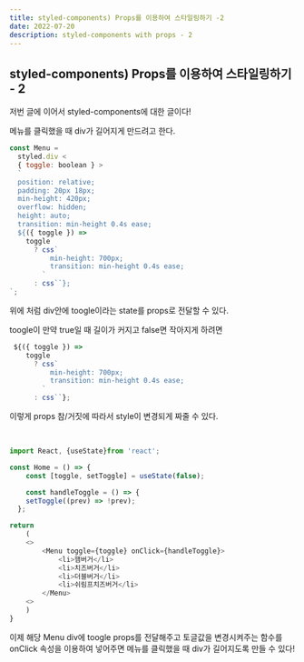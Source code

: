 ```yaml
---
title: styled-components) Props를 이용하여 스타일링하기 -2
date: 2022-07-20
description: styled-components with props - 2
---
```


## styled-components) Props를 이용하여 스타일링하기 - 2

저번 글에 이어서 styled-components에 대한 글이다!

메뉴를 클릭했을 때 div가 길어지게 만드려고 한다.

```js
const Menu =
  styled.div <
  { toggle: boolean } >
  `
  position: relative;
  padding: 20px 18px;
  min-height: 420px;
  overflow: hidden;
  height: auto;
  transition: min-height 0.4s ease;
  ${({ toggle }) =>
    toggle
      ? css`
          min-height: 700px;
          transition: min-height 0.4s ease;
        `
      : css``};
`;
```

위에 처럼 div안에 toogle이라는 state를 props로 전달할 수 있다.

toogle이 만약 true일 때 길이가 커지고 false면 작아지게 하려면

```js
 ${({ toggle }) =>
    toggle
      ? css`
          min-height: 700px;
          transition: min-height 0.4s ease;
        `
      : css``};
```

이렇게 props 참/거짓에 따라서 style이 변경되게 짜줄 수 있다.

<br />

```js
import React, {useState}from 'react';

const Home = () => {
    const [toggle, setToggle] = useState(false);

    const handleToggle = () => {
    setToggle((prev) => !prev);
  };

return
    (
    <>
        <Menu toggle={toggle} onClick={handleToggle}>
            <li>햄버거</li>
            <li>치즈버거</li>
            <li>더블버거</li>
            <li>쉬림프치즈버거</li>
        </Menu>
    <>
    )
}
```

이제 해당 Menu div에 toogle props를 전달해주고 토글값을 변경시켜주는 함수를 onClick 속성을 이용하여 넣어주면 메뉴를 클릭했을 때 div가 길어지도록 만들 수 있다!
